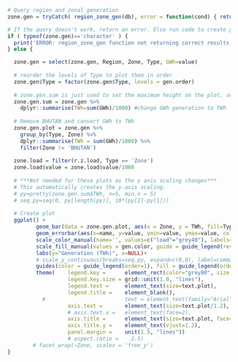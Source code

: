 
```r

# Query region and zonal generation
zone.gen = tryCatch( region_zone_gen(db), error = function(cond) { return('ERROR') } )

# If the query doesn't work, return an error. Else run code to create plot.
if ( typeof(zone.gen)=='character' ) {
  print('ERROR: region_zone_gen function not returning correct results.')
} else {

  zone.gen = select(zone.gen, Region, Zone, Type, GWh=value)
  
  # reorder the levels of Type to plot them in order
  zone.gen$Type = factor(zone.gen$Type, levels = gen.order)
    
  # zone.gen.sum is just used to set the maximum height on the plot, see pretty() fcn below
  zone.gen.sum = zone.gen %>% 
    dplyr::summarise(TWh=sum(GWh)/1000) #change GWh generation to TWh
  
  # Remove BHUTAN and convert GWh to TWh
  zone.gen.plot = zone.gen %>%
    group_by(Type, Zone) %>%
    dplyr::summarise(TWh = sum(GWh)/1000) %>%
    filter(Zone != 'BHUTAN')
    
  zone.load = filter(r.z.load, Type == 'Zone')
  zone.load$value = zone.load$value/1000
  
  # ***Not needed for these plots as the y axis scaling changes***
  # This automatically creates the y-axis scaling. 
  # py=pretty(zone.gen.sum$TWh, n=5, min.n = 5)
  # seq.py=seq(0, py[length(py)], 10*(py[2]-py[1]))
  
  # Create plot
  ggplot() +
         geom_bar(data = zone.gen.plot, aes(x = Zone, y = TWh, fill=Type, order=as.numeric(Type)), stat="identity", position="stack" ) +
         geom_errorbar(aes(x=name, y=value, ymin=value, ymax=value, color='load'), data=zone.load, linetype='longdash', size=0.45)+ 
         scale_color_manual(name='', values=c("load"="grey40"), labels=c("Load"))+
         scale_fill_manual(values = gen.color, guide = guide_legend(reverse = TRUE))+
         labs(y="Generation (TWh)", x=NULL)+
         # scale_y_continuous(breaks=seq.py, expand=c(0,0), label=comma)+
         guides(color = guide_legend(order=1), fill = guide_legend(order=2, reverse=TRUE))+
         theme(    legend.key =      element_rect(color="grey80", size = 0.8), 
                   legend.key.size = grid::unit(1.0, "lines"),
                   legend.text =     element_text(size=text.plot), 
                   legend.title =    element_blank(),
           #                         text = element_text(family="Arial"),
                   axis.text =       element_text(size=text.plot/1.2), 
                   # axis.text.x =   element_text(face=2), 
                   axis.title =      element_text(size=text.plot, face=2), 
                   axis.title.y =    element_text(vjust=1.2), 
                   panel.margin =    unit(1.5, "lines"))
                   # aspect.ratio =    2.5)
        # facet_wrap(~Zone, scales = 'free_y')
}
```
